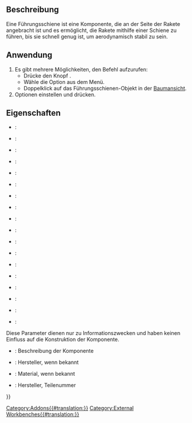 <languages/>

{{Docnav/de
|[[Rocket_RailButton/de|FührungsschienenKnopf]]
|[[Rocket_Ejection_Charge_Calculator/de| AusstoßLadungsRechner]]
|[[Rocket_Workbench/de|Arbeitsbereich Rocket]]
|IconL=Rocket_RailButton.svg
|IconR=Rocket_Calculator.svg
|IconC=RocketWorkbench.svg
}}

{{GuiCommand/de
|Name=Rocket RailGuide
|MenuLocation=Rakete → Starthilfen → Führungsschiene
|Workbenches=[[Rocket_Workbench/de|Arbeitsberich Rocket]]
|Version=0.19
}}

<span id="Description"></span>
==Beschreibung==

Eine Führungsschiene ist eine Komponente, die an der Seite der Rakete angebracht ist und es ermöglicht, die Rakete mithilfe einer Schiene zu führen, bis sie schnell genug ist, um aerodynamisch stabil zu sein.

<span id="Usage"></span>
==Anwendung==

# Es gibt mehrere Möglichkeiten, den Befehl aufzurufen:
#* Drücke den Knopf {{Button|[[Image:Rocket_RailGuide.svg|16px]] [[Rocket_RailGuide/de|Führungsschiene]]}}.
#* Wähle die Option {{MenuCommand|Rakete → [[Image:Rocket_RailGuide.svg|16px]] Führungsschiene}} aus dem Menü.
#* Doppelklick auf das Führungsschienen-Objekt in der [[Tree_view/de|Baumansicht]].
# Optionen einstellen und {{Button|OK}} drücken.

<span id="Properties"></span>
==Eigenschaften==

{{TitleProperty|Führungsschiene}}

* {{PropertyData|Aft Sweep}}:
* {{PropertyData|Aft Sweep Angle}}:
* {{PropertyData|Auto Diameter}}:
* {{PropertyData|Base Thickness}}:
* {{PropertyData|Base Width}}:
* {{PropertyData|Diameter}}:
* {{PropertyData|Forward Sweep}}:
* {{PropertyData|Forward Sweep Angle}}:
* {{PropertyData|Length}}:
* {{PropertyData|Middle Width}}:
* {{PropertyData|Notch}}:
* {{PropertyData|Notch Depth}}:
* {{PropertyData|Notch Width}}:
* {{PropertyData|Rail Guide Base Type}}:
* {{PropertyData|Thickness}}:
* {{PropertyData|Top Thickness}}:
* {{PropertyData|Top Width}}:
* {{PropertyData|VAngle}}:

{{TitleProperty|Rocket Komponenten}}

Diese Parameter dienen nur zu Informationszwecken und haben keinen Einfluss auf die Konstruktion der Komponente.

* {{PropertyData|Description}}: Beschreibung der Komponente
* {{PropertyData|Manufacturer}}: Hersteller, wenn bekannt
* {{PropertyData|Material}}: Material, wenn bekannt
* {{PropertyData|Part Number}}: Hersteller, Teilenummer


{{Docnav/de
|[[Rocket_RailButton/de|FührungsschienenKnopf]]
|[[Rocket_Ejection_Charge_Calculator/de| AusstoßLadungsRechner]]
|[[Rocket_Workbench/de|Arbeitsbereich Rocket]]
|IconL=Rocket_RailButton.svg
|IconR=Rocket_Calculator.svg
|IconC=RocketWorkbench.svg
}}

{{Userdocnavi{{#translation:}}}}
[[Category:Addons{{#translation:}}]]
[[Category:External Workbenches{{#translation:}}]]